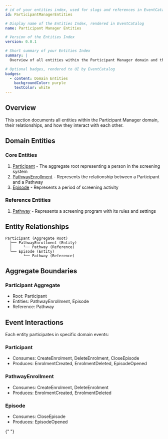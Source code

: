 ```yaml
---
# id of your entities index, used for slugs and references in EventCatalog.
id: ParticipantManagerEntities

# Display name of the Entities Index, rendered in EventCatalog
name: Participant Manager Entities

# Version of the Entities Index
version: 0.0.1

# Short summary of your Entities Index
summary: |
  Overview of all entities within the Participant Manager domain and their relationships.

# Optional badges, rendered to UI by EventCatalog
badges:
  - content: Domain Entities
    backgroundColor: purple
    textColor: white
---
```


## Overview

This section documents all entities within the Participant Manager domain, their relationships, and how they interact with each other.

## Domain Entities

### Core Entities

1. [Participant](./Participant) - The aggregate root representing a person in the screening system
2. [PathwayEnrollment](./PathwayEnrollment) - Represents the relationship between a Participant and a Pathway
3. [Episode](./Episode) - Represents a period of screening activity

### Reference Entities

1. [Pathway](./Pathway) - Represents a screening program with its rules and settings

## Entity Relationships

```
Participant (Aggregate Root)
  ├── PathwayEnrollment (Entity)
  │     └── Pathway (Reference)
  └── Episode (Entity)
        └── Pathway (Reference)
```

## Aggregate Boundaries

### Participant Aggregate

- Root: Participant
- Entities: PathwayEnrollment, Episode
- Reference: Pathway

## Event Interactions

Each entity participates in specific domain events:

### Participant

- Consumes: CreateEnrolment, DeleteEnrolment, CloseEpisode
- Produces: EnrolmentCreated, EnrolmentDeleted, EpisodeOpened

### PathwayEnrollment

- Consumes: CreateEnrolment, DeleteEnrolment
- Produces: EnrolmentCreated, EnrolmentDeleted

### Episode

- Consumes: CloseEpisode
- Produces: EpisodeOpened

<NodeGraph />{" "}
